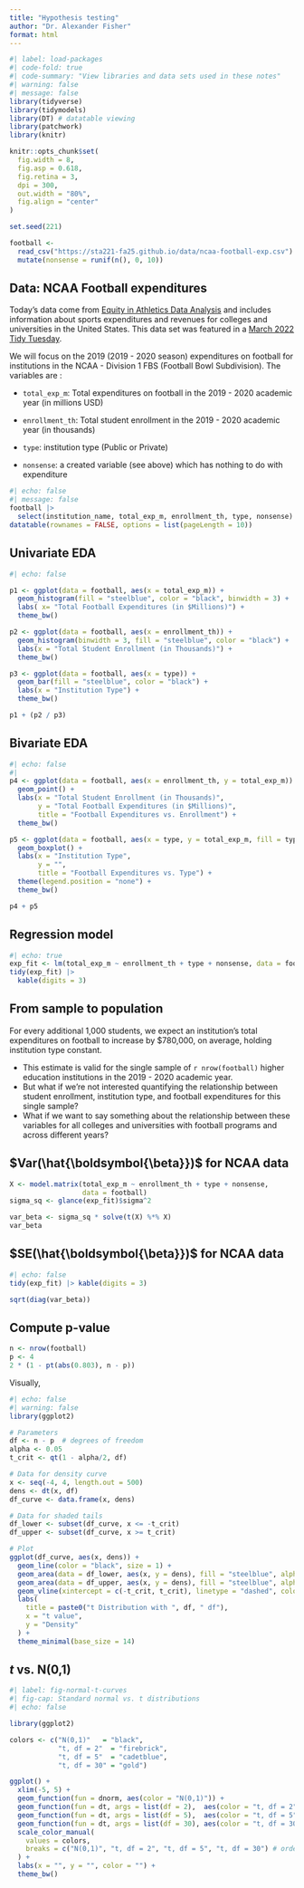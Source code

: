 ```yaml
---
title: "Hypothesis testing"
author: "Dr. Alexander Fisher"
format: html
---
```


\newcommand{\by}{\boldsymbol{y}}
\newcommand{\hby}{\hat{\boldsymbol{y}}}
\newcommand{\bone}{\boldsymbol{1}}
\newcommand{\bx}{\boldsymbol{x}}
\newcommand{\bX}{\boldsymbol{X}}
\newcommand{\be}{\boldsymbol{\varepsilon}}
\newcommand{\hbe}{\hat{\be}}
\newcommand{\bzero}{\boldsymbol{0}}
\newcommand{\identity}{\boldsymbol{I}}

```r
#| label: load-packages
#| code-fold: true
#| code-summary: "View libraries and data sets used in these notes"
#| warning: false
#| message: false
library(tidyverse)
library(tidymodels)
library(DT) # datatable viewing
library(patchwork)
library(knitr)

knitr::opts_chunk$set(
  fig.width = 8,
  fig.asp = 0.618,
  fig.retina = 3,
  dpi = 300,
  out.width = "80%",
  fig.align = "center"
)

set.seed(221)

football <- 
  read_csv("https://sta221-fa25.github.io/data/ncaa-football-exp.csv") |>
  mutate(nonsense = runif(n(), 0, 10))
```

## Data: NCAA Football expenditures {.midi}

Today's data come from [Equity in Athletics Data Analysis](https://ope.ed.gov/athletics/#/datafile/list) and includes information about sports expenditures and revenues for colleges and universities in the United States. This data set was featured in a [March 2022 Tidy Tuesday](https://github.com/rfordatascience/tidytuesday/blob/master/data/2022/2022-03-29/readme.md).

We will focus on the 2019 (2019 - 2020 season) expenditures on football for institutions in the NCAA - Division 1 FBS (Football Bowl Subdivision). The variables are :

-   `total_exp_m`: Total expenditures on football in the 2019 - 2020 academic year (in millions USD)

-   `enrollment_th`: Total student enrollment in the 2019 - 2020 academic year (in thousands)

-   `type`: institution type (Public or Private)

- `nonsense`: a created variable (see above) which has nothing to do with expenditure

```r
#| echo: false
#| message: false
football |>
  select(institution_name, total_exp_m, enrollment_th, type, nonsense) |>
datatable(rownames = FALSE, options = list(pageLength = 10))
```

## Univariate EDA

```r
#| echo: false

p1 <- ggplot(data = football, aes(x = total_exp_m)) + 
  geom_histogram(fill = "steelblue", color = "black", binwidth = 3) + 
  labs( x= "Total Football Expenditures (in $Millions)") +
  theme_bw()

p2 <- ggplot(data = football, aes(x = enrollment_th)) + 
  geom_histogram(binwidth = 3, fill = "steelblue", color = "black") +
  labs(x = "Total Student Enrollment (in Thousands)") + 
  theme_bw()

p3 <- ggplot(data = football, aes(x = type)) + 
  geom_bar(fill = "steelblue", color = "black") + 
  labs(x = "Institution Type") + 
  theme_bw()

p1 + (p2 / p3)
```

## Bivariate EDA

```r
#| echo: false
#| 
p4 <- ggplot(data = football, aes(x = enrollment_th, y = total_exp_m)) +
  geom_point() +
  labs(x = "Total Student Enrollment (in Thousands)", 
       y = "Total Football Expenditures (in $Millions)", 
       title = "Football Expenditures vs. Enrollment") +
  theme_bw()

p5 <- ggplot(data = football, aes(x = type, y = total_exp_m, fill = type)) + 
  geom_boxplot() +
  labs(x = "Institution Type", 
       y = "",
       title = "Football Expenditures vs. Type") + 
  theme(legend.position = "none") +
  theme_bw()

p4 + p5
```

## Regression model

```r
#| echo: true
exp_fit <- lm(total_exp_m ~ enrollment_th + type + nonsense, data = football)
tidy(exp_fit) |>
  kable(digits = 3)
```


## From sample to population {.midi}

For every additional 1,000 students, we expect an institution's total expenditures on football to increase by \$780,000, on average, holding institution type constant.


-   This estimate is valid for the single sample of `r nrow(football)` higher education institutions in the 2019 - 2020 academic year.
-   But what if we're not interested quantifying the relationship between student enrollment, institution type, and football expenditures for this single sample?
-   What if we want to say something about the relationship between these variables for all colleges and universities with football programs and across different years?

## $Var(\hat{\boldsymbol{\beta}})$ for NCAA data

```r
X <- model.matrix(total_exp_m ~ enrollment_th + type + nonsense, 
                  data = football)
sigma_sq <- glance(exp_fit)$sigma^2

var_beta <- sigma_sq * solve(t(X) %*% X)
var_beta
```

## $SE(\hat{\boldsymbol{\beta}})$ for NCAA data

```r
#| echo: false
tidy(exp_fit) |> kable(digits = 3)
```

```r
sqrt(diag(var_beta))
```

## Compute p-value

```r
n <- nrow(football)
p <- 4
2 * (1 - pt(abs(0.803), n - p))
```

Visually,

```r
#| echo: false
#| warning: false
library(ggplot2)

# Parameters
df <- n - p  # degrees of freedom
alpha <- 0.05
t_crit <- qt(1 - alpha/2, df)

# Data for density curve
x <- seq(-4, 4, length.out = 500)
dens <- dt(x, df)
df_curve <- data.frame(x, dens)

# Data for shaded tails
df_lower <- subset(df_curve, x <= -t_crit)
df_upper <- subset(df_curve, x >= t_crit)

# Plot
ggplot(df_curve, aes(x, dens)) +
  geom_line(color = "black", size = 1) +
  geom_area(data = df_lower, aes(x, y = dens), fill = "steelblue", alpha = 0.5) +
  geom_area(data = df_upper, aes(x, y = dens), fill = "steelblue", alpha = 0.5) +
  geom_vline(xintercept = c(-t_crit, t_crit), linetype = "dashed", color = "darkred") +
  labs(
    title = paste0("t Distribution with ", df, " df"),
    x = "t value",
    y = "Density"
  ) +
  theme_minimal(base_size = 14)
```


## *t* vs. N(0,1)

```r
#| label: fig-normal-t-curves
#| fig-cap: Standard normal vs. t distributions
#| echo: false

library(ggplot2)

colors <- c("N(0,1)"   = "black", 
            "t, df = 2"  = "firebrick", 
            "t, df = 5"  = "cadetblue",
            "t, df = 30" = "gold")

ggplot() + 
  xlim(-5, 5) + 
  geom_function(fun = dnorm, aes(color = "N(0,1)")) + 
  geom_function(fun = dt, args = list(df = 2),  aes(color = "t, df = 2")) +
  geom_function(fun = dt, args = list(df = 5),  aes(color = "t, df = 5")) + 
  geom_function(fun = dt, args = list(df = 30), aes(color = "t, df = 30")) + 
  scale_color_manual(
    values = colors,
    breaks = c("N(0,1)", "t, df = 2", "t, df = 5", "t, df = 30") # ordering here
  ) +
  labs(x = "", y = "", color = "") + 
  theme_bw()

```

